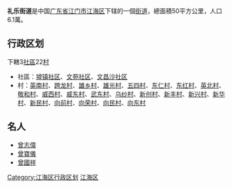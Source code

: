 {{中国乡级行政区<!---乡级行政区专用模板--->
|行政区全称 = 礼乐街道
|景观照片文件名 = Liyuedoor.JPG
|景观照片描述 = 礼乐乡门楼
|位置图文件名 = 
|位置图描述 = 
|汉语拼音 = Lǐ yuè jiēdào
|通用拼音 = 
|上级行政区 = [[广东省|广东省]][[江门市|江门市]][[江海区|江海区]]
|行政区类别 = [[街道_(行政区划)|街道]]
|行政区划代码 = 
|建置时间 = 
|政府驻地 = 
|地理坐标 = 
|毗邻 = [[会城街道|会城街道]]、[[白沙街道|白沙街道]]、[[滘头街道|滘头街道]]、[[三江鎮|三江鎮]]、[[外海街道|外海街道]]、[[睦洲鎮|睦洲鎮]]
|行政区划 = 25
|村委会 = 22
|居委会 = 3
|总面积 = 50平方公里
|户籍人口 = 61,000
|户籍人口年份 = 2006年
|常住人口 = 
|常住人口年份 = 
|人口密度 = 
|GDP = 
|GDP年份 = 
|邮政编码 = 529060
|电话区号 = 
|时区 = UTC+8（[[东八区|东八区]]）
|官方网站 = http://www.jmliyue.com/
|网站名称 = 
}}
'''礼乐街道'''是中国[[广东省|广东省]][[江门市|江门市]][[江海区|江海区]]下辖的一個[[街道|街道]]，總面積50平方公里，人口6.1萬。

==行政区划==
下轄3[[社区_(行政区划)|社區]]22[[村|村]]
*社區：[[墟镇社区|墟镇社区]]、[[文苑社区|文苑社区]]、[[文昌沙社区|文昌沙社区]]
*村：[[英南村|英南村]]、[[跨龙村|跨龙村]]、[[雄乡村|雄乡村]]、[[雄光村|雄光村]]、[[五四村|五四村]]、[[东仁村|东仁村]]、[[东红村|东红村]]、[[英北村|英北村]]、[[敬和村|敬和村]]、[[威西村|威西村]]、[[威东村|威东村]]、[[武东村|武东村]]、[[乌纱村|乌纱村]]、[[新创村|新创村]]、[[新丰村|新丰村]]、[[新兴村|新兴村]]、[[新华村|新华村]]、[[新民村|新民村]]、[[向前村|向前村]]、[[向荣村|向荣村]]、[[向民村|向民村]]、[[向东村|向东村]]

==名人==
*[[曾志偉|曾志偉]]
*[[曾寶儀|曾寶儀]]
*[[曾國祥|曾國祥]]
{{GD-stub}}
{{江门市江海区行政区划}}
[[Category:江海区行政区划|Category:江海区行政区划]]
[[Category:江门街道_(行政区划)|江海区]]